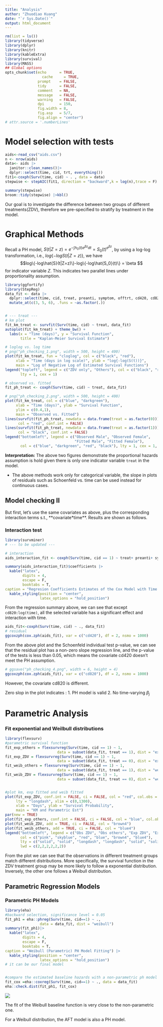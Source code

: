 ```yaml
---
title: "Analysis"
author: "Zhuodiao Kuang"
date: "`r Sys.Date()`"
output: html_document
---
```


```r
rm(list = ls())
library(tidyverse)
library(dplyr)
library(knitr)
library(kableExtra)
library(survival)
library(MASS)
## Global options
opts_chunk$set(echo      = TRUE,
	             cache     = TRUE,
               prompt    = FALSE,
               tidy      = FALSE,
               comment   = NA,
               message   = FALSE,
               warning   = FALSE,
               dpi       = 150,
               fig.width = 8, 
               fig.asp   = 5/7,
               fig.align = "center")
# attr.source = '.numberLines'
```

# Model selection with tests

```r
aids<-read_csv("aids.csv")
n <- nrow(aids)
data<- aids |>
  janitor::clean_names()|>
  dplyr::select(time, cid, trt, everything())
fit1<-coxph(Surv(time, cid) ~ . , data = data)
stepwise <- stepAIC(fit1, direction = "backward",k = log(n),trace = F) # BIC

```

```r
summary(stepwise) 
broom::tidy(stepwise) |>kbl()
```


Our goal is to investigate the difference between two groups of different treatments(ZDV), therefore we pre-specified to stratify by treatment in the model.



# Graphical Methods

Recall a PH model, $S(t|Z=z) = e^{-\int h_0(t)e^{\beta z}dt} = S_0(t)^{e^{\beta z}}$, by using a log-log transformation, i.e., $log\{-logS(t|Z=z)\}$, we have
$$log\{-log\hat{S}(t|Z=z)\}-log\{-log\hat{S_0}(t)\} = \beta $$ for indicator variable $Z$. This indicates two parallel lines under proportionality assumption.

```r
library(ggfortify)
library(StepReg)
data_fit <- data |>
  dplyr::select(time, cid, treat, preanti, symptom, offtrt, cd420, cd820) |>
  mutate_at(c(3, 5, 6), .funs = ~as.factor(.))


# --- treat ---
# km plot
fit_km_treat <- survfit(Surv(time, cid) ~ treat, data_fit)
autoplot(fit_km_treat) + theme_bw() +
  labs(x = "Time (days)", y = "Survival Function",
       title = "Kaplan-Meier Survival Estimate")

# loglog vs. log time
# png("ph_checking_1.png", width = 500, height = 400)
plot(fit_km_treat, fun = "cloglog", col = c("black", "red"),
     xlab = "Time (days in log scale)", ylab = "log{-log(S(t))}",
     main = "Log of Negative Log of Estimated Survival Functions")
legend("topleft", legend = c("ZDV only", "Others"), col = c("black", "red"), 
       lty = 1, cex = 1)

# observed vs. fitted
fit_ph_treat <- coxph(Surv(time, cid) ~ treat, data_fit)

# png("ph_checking_2.png", width = 500, height = 400)
plot(fit_km_treat, col = c("blue", "darkgreen"),
     xlab = "Time (days)", ylab = "Survival Function",
     ylim = c(0.4,1),
     main = "Observed vs. Fitted")
lines(survfit(fit_ph_treat, newdata = data.frame(treat = as.factor(0))), # 0
      col = "red", conf.int = FALSE)
lines(survfit(fit_ph_treat, newdata = data.frame(treat = as.factor(1))), # 1
      col = "black", conf.int = FALSE)
legend("bottomleft", legend = c("Observed Male", "Observed Female",
                                "Fitted Male", "Fitted Female"), 
       col = c("blue", "darkgreen", "red", "black"), lty = 1, cex = 1, lwd = 2)
```

**Interpretation:** The above two figures demonstrate the proportional hazards assumption is hold given there is only one indicator variable `treat` in the model.

*  The above methods work only for categorical variable, the slope in plots of residuals such as Schoenfeld vs. time can be used instead for continuous cases.


## Model checking II

But first, let's use the same covariates as above, plus the corresponding interaction terms s.t., **covariate*time**. Results are shown as follows.

### Interaction test
```r
library(survminer)
# --- to be updated ---

# interaction
aids_interaction_fit <- coxph(Surv(time, cid == 1) ~ treat+ preanti+ symptom+ offtrt + cd420+ cd820+ log(time):treat+log(time):preanti+log(time):symptom+log(time):offtrt + log(time):cd420+log(time):cd820, data_fit)

summary(aids_interaction_fit)$coefficients |>
  kable("latex", 
        digits = 4, 
        escape = F, 
        booktabs = T, 
caption = "Regresion Coefficients Estimates of the Cox Model with Time Interactions") |>
  kable_styling(position = "center", 
                latex_options = "hold_position")
```

From the regression summary above, we can see that except `cd820:log(time)`, all the selected variable has a significant effect and interaction with time.

```r
aids_fit<-coxph(Surv(time, cid) ~ ., data_fit)
# residual
ggcoxzph(cox.zph(aids_fit), var = c("cd420"), df = 2, nsmo = 1000)
```

From the above plot and the Schoenfeld individual test p-value, we can see that the residual plot has a non-zero slope regression line, and the p-value of the tests is less than 0.05, which means the covariate cd420 doesn't meet the PH assumption.

```r
# ggsave("ph_checking_4.png", width = 6, height = 4)
ggcoxzph(cox.zph(aids_fit), var = c("cd820"), df = 2, nsmo = 1000)
```

However, the covariate cd820 is different. 

Zero slop in the plot indicates :
1. PH model is valid
2. No time-varying $\beta_ j$



# Parametric Analysis

### Fit exponential and Weilbull distributions

```r
library(flexsurv)
#parametric survival function
fit_exp_others = flexsurvreg(Surv(time, cid == 1) ~ 1, 
                        data = subset(data_fit, treat == 1), dist = "exp")
fit_exp_ZDV = flexsurvreg(Surv(time, cid == 1) ~ 1, 
                        data = subset(data_fit, treat == 0), dist = "exp")
fit_weib_others = flexsurvreg(Surv(time, cid == 1) ~ 1, 
                        data = subset(data_fit, treat == 1), dist = "weibull")
fit_weib_ZDV = flexsurvreg(Surv(time, cid == 1) ~ 1, 
                        data = subset(data_fit, treat == 0), dist = "weibull")


#plot km, exp fitted and weib fitted
plot(fit_exp_ZDV, conf.int = FALSE, ci = FALSE, col = "red", col.obs = "pink", 
     lty = "longdash", xlim = c(0,1300), 
     xlab = "Days", ylab = "Survival Probability",
     main = "KM and Parametric Est")
par(new = TRUE)
plot(fit_exp_others, conf.int = FALSE, ci = FALSE, col = "blue", col.obs = "skyblue", lty = "longdash", xlim = c(0,1000), xaxt = "n")
plot(fit_weib_ZDV, add = TRUE, ci = FALSE, col = "brown4")
plot(fit_weib_others, add = TRUE, ci = FALSE, col = "blue4")
legend("bottomleft", legend = c("Obs ZDV", "Obs others", "Exp ZDV", "Exp others", "Weib ZDV", "Weib others"), 
       col = c("pink", "skyblue", "red", "blue", "brown4", "blue4"),
       lty = c("solid", "solid", "longdash", "longdash", "solid", "solid"),
       lwd = c(2,2,2,2,2,2))

```

From the plot we can see that the observations in different treatment groups match different distributions.
More specifically, the survival function in the ZDV treatment group may be more likely to follow a exponential distribution. Inversely, the other one follows a Weibull distribution.

## Parametric Regression Models

### Parametric PH Models

```r
library(eha)
#backward selection, significance level = 0.05
fit_ph1 = eha::phreg(Surv(time, cid==1) ~ .,
                data = data_fit, dist = "weibull")
summary(fit_ph1)|>
  kable("latex", 
        digits = 4, 
        escape = F, 
        booktabs = T, 
caption = "Weibull (Parametric) PH Model Fitting") |>
  kable_styling(position = "center", 
                latex_options = "hold_position")
# it can be our final model


#compare the estimated baseline hazards with a non-parametric ph model
fit_cox =eha::coxreg(Surv(time, cid==1) ~ ., data = data_fit)
eha::check.dist(fit_ph1, fit_cox)
```

![](Weibull_Result.png)

The fit of the Weibull baseline function is very close to the non-parametric one.

For a Weibull distribution, the AFT model is also a PH model.